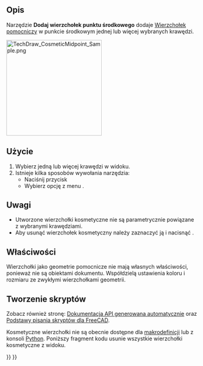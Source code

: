 <languages/>

{{Docnav/pl
|[[TechDraw_CosmeticVertex/pl|Wstaw wierzchołek kosmetyczny]]
|[[TechDraw_Quadrants/pl|Dodaj wierzchołki kwadrantu]]
|[[TechDraw_Workbench/pl|środowisko pracy Rysunek Techniczny]]
|IconL=TechDraw_CosmeticVertex.svg
|IconR=TechDraw_Quadrants.svg
|IconC=Workbench_TechDraw.svg
}}

{{GuiCommand/pl
|Name=TechDraw Midpoints
|Name/pl=Rysunek Techniczny: Dodaj wierzchołek punktu środkowego
|MenuLocation=Rysunek Techniczny → Dodaj wierzchołki → Dodaj wierzchołek punktu środkowego
|Workbenches=[[TechDraw_Workbench/pl|Rysunek Techniczny]]
|Version=0.19
|SeeAlso=[[TechDraw_CosmeticVertex/pl|Wstaw wierzchołek kosmetyczny]], [[TechDraw_Quadrants/pl|Dodaj wierzchołki kwadrantu]]
}}

<span id="Description"></span>
==Opis==

Narzędzie '''Dodaj wierzchołek punktu środkowego''' dodaje [[TechDraw_CosmeticVertex/pl|Wierzchołek pomocniczy]] w punkcie środkowym jednej lub więcej wybranych krawędzi.

[[Image:TechDraw_CosmeticMidpoint_Sample.png|250px]]
{{Caption|Wierzchołki pomocnicze w punktach środkowych krawędzi.}}

<span id="Usage"></span>
==Użycie==

# Wybierz jedną lub więcej krawędzi w widoku.
# Istnieje kilka sposobów wywołania narzędzia:
#* Naciśnij przycisk {{Button|[[Image:TechDraw_Midpoints.svg|16px]] '''Dodaj wierzchołek punktu środkowego'''}}
#* Wybierz opcję z menu {{MenuCommand|Rysunek Techniczny → Dodaj wierzchołki → [[Image:TechDraw_Midpoints.svg|16px]] Dodaj wierzchołek punktu środkowego}}.

<span id="Notes"></span>
==Uwagi==

* Utworzone wierzchołki kosmetyczne nie są parametrycznie powiązane z wybranymi krawędziami.
* Aby usunąć wierzchołek kosmetyczny należy zaznaczyć ją i nacisnąć {{KEY|Delete}}. {{Version/pl|1.0}}

<span id="Properties"></span>
==Właściwości==

Wierzchołki jako geometrie pomocnicze nie mają własnych właściwości, ponieważ nie są obiektami dokumentu. Współdzielą ustawienia koloru i rozmiaru ze zwykłymi wierzchołkami geometrii.

<span id="Scripting"></span>
==Tworzenie skryptów==

Zobacz również stronę: [https://freecad.github.io/SourceDoc/ Dokumentacja API generowana automatycznie] oraz [[FreeCAD_Scripting_Basics/pl|Podstawy pisania skryptów dla FreeCAD]].

Kosmetyczne wierzchołki nie są obecnie dostępne dla [[Macros/pl|makrodefinicji]] lub z konsoli [[Python/pl|Python]]. Poniższy fragment kodu usunie wszystkie wierzchołki kosmetyczne z widoku.

{{Code|code=
v = App.ActiveDocument.View
v.clearCV()
App.ActiveDocument.recompute()
}}


{{Docnav/pl
|[[TechDraw_CosmeticVertex/pl|Wstaw wierzchołek kosmetyczny]]
|[[TechDraw_Quadrants/pl|Dodaj wierzchołki kwadrantu]]
|[[TechDraw_Workbench/pl|środowisko pracy Rysunek Techniczny]]
|IconL=TechDraw_CosmeticVertex.svg
|IconR=TechDraw_Quadrants.svg
|IconC=Workbench_TechDraw.svg
}}

{{TechDraw Tools navi{{#translation:}}}}
{{Userdocnavi{{#translation:}}}}
{{clear}}